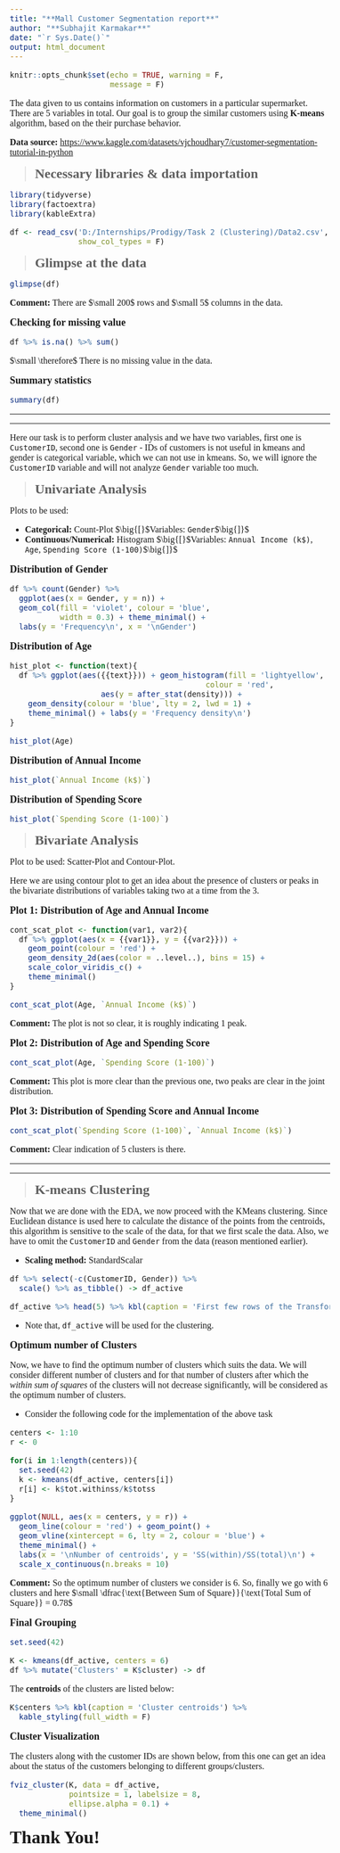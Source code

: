 ---
title: "**Mall Customer Segmentation report**"
author: "**Subhajit Karmakar**"
date: "`r Sys.Date()`"
output: html_document
---

```{r setup, include=FALSE}
knitr::opts_chunk$set(echo = TRUE, warning = F,
                      message = F)
```

<style type="text/css">
    .main-container 
    {
        max-width: 80%;
    }
    body
    {
        font-family: Times New Roman;
        font-size: 12pt;
    }
    .graph img 
    {
        max-width: 100%;
    }
</style>


The data given to us contains information on customers in a particular supermarket. There are 5 variables in total. Our goal is to group the similar customers using **K-means** algorithm, based on the their purchase behavior.

**Data source:** <https://www.kaggle.com/datasets/vjchoudhary7/customer-segmentation-tutorial-in-python>

> <font size = '5'> **Necessary libraries & data importation** </font>

```{r}
library(tidyverse)
library(factoextra)
library(kableExtra)

df <- read_csv('D:/Internships/Prodigy/Task 2 (Clustering)/Data2.csv',
               show_col_types = F)
```


> <font size = '5'> **Glimpse at the data** </font>

```{r, echo=FALSE}
glimpse(df)
```

**Comment:** There are $\small 200$ rows and $\small 5$ columns in the data.

<font size = '4'> **Checking for missing value** </font>
```{r}
df %>% is.na() %>% sum()
```
$\small \therefore$ There is no missing value in the data.

<font size = '4'> **Summary statistics** </font>
```{r, echo=FALSE}
summary(df)
```

***
***

Here our task is to perform cluster analysis and we have two variables, first one is `CustomerID`, second one is `Gender` - IDs of customers is not useful in kmeans and gender is categorical variable, which we can not use in kmeans. So, we will ignore the `CustomerID` variable and will not analyze `Gender` variable too much.


> <font size = '5'> **Univariate Analysis** </font>

Plots to be used:

* **Categorical:** Count-Plot $\big{[}$Variables: `Gender`$\big{]}$
* **Continuous/Numerical:** Histogram $\big{[}$Variables: `Annual Income (k$)`, `Age`, `Spending Score (1-100)`$\big{]}$


<font size = '4'> **Distribution of Gender** </font>

```{r, fig.height=4, echo=FALSE}
df %>% count(Gender) %>% 
  ggplot(aes(x = Gender, y = n)) + 
  geom_col(fill = 'violet', colour = 'blue',
           width = 0.3) + theme_minimal() +
  labs(y = 'Frequency\n', x = '\nGender')
```


<font size = '4'> **Distribution of Age** </font>

```{r, echo=FALSE}
hist_plot <- function(text){
  df %>% ggplot(aes({{text}})) + geom_histogram(fill = 'lightyellow',
                                           colour = 'red',
                    aes(y = after_stat(density))) +
    geom_density(colour = 'blue', lty = 2, lwd = 1) +
    theme_minimal() + labs(y = 'Frequency density\n')
}

hist_plot(Age)
```


<font size = '4'> **Distribution of Annual Income** </font>

```{r, echo=FALSE}
hist_plot(`Annual Income (k$)`)
```

<font size = '4'> **Distribution of Spending Score** </font>

```{r, echo=FALSE}
hist_plot(`Spending Score (1-100)`)
```



> <font size = '5'> **Bivariate Analysis** </font>

Plot to be used: Scatter-Plot and Contour-Plot.

Here we are using contour plot to get an idea about the presence of clusters or peaks in the bivariate distributions of variables taking two at a time from the 3.


<font size = '4'> **Plot 1: Distribution of Age and Annual Income** </font>

```{r, echo=FALSE}
cont_scat_plot <- function(var1, var2){
  df %>% ggplot(aes(x = {{var1}}, y = {{var2}})) +
    geom_point(colour = 'red') + 
    geom_density_2d(aes(color = ..level..), bins = 15) +
    scale_color_viridis_c() + 
    theme_minimal()
}

cont_scat_plot(Age, `Annual Income (k$)`)
```

**Comment:** The plot is not so clear, it is roughly indicating 1 peak.

<font size = '4'> **Plot 2: Distribution of Age and Spending Score** </font>

```{r, echo=FALSE}
cont_scat_plot(Age, `Spending Score (1-100)`)
```

**Comment:** This plot is more clear than the previous one, two peaks are clear in the joint distribution.

<font size = '4'> **Plot 3: Distribution of Spending Score and Annual Income** </font>

```{r, echo=FALSE}
cont_scat_plot(`Spending Score (1-100)`, `Annual Income (k$)`)
```

**Comment:** Clear indication of 5 clusters is there.

***
***


> <font size = '5'> **K-means Clustering** </font>

Now that we are done with the EDA, we now proceed with the KMeans clustering. Since Euclidean distance is used here to calculate the distance of the points from the centroids, this algorithm is sensitive to the scale of the data, for that we first scale the data. Also, we have to omit the `CustomerID` and `Gender` from the data (reason mentioned earlier).

* **Scaling method:** StandardScalar

```{r}
df %>% select(-c(CustomerID, Gender)) %>% 
  scale() %>% as_tibble() -> df_active
```

```{r, echo=FALSE}
df_active %>% head(5) %>% kbl(caption = 'First few rows of the Transformed data') %>% kable_styling(full_width = F, bootstrap_options = c("hover", "striped"))
```


* Note that, `df_active` will be used for the clustering.

<font size = '4'> **Optimum number of Clusters** </font>

Now, we have to find the optimum number of clusters which suits the data. We will consider different number of clusters and for that number of clusters after which the *within sum of squares* of the clusters will not decrease significantly, will be considered as the optimum number of clusters.

* Consider the following code for the implementation of the above task

```{r, fig.height=4}
centers <- 1:10
r <- 0

for(i in 1:length(centers)){
  set.seed(42)
  k <- kmeans(df_active, centers[i])
  r[i] <- k$tot.withinss/k$totss
}

ggplot(NULL, aes(x = centers, y = r)) +
  geom_line(colour = 'red') + geom_point() +
  geom_vline(xintercept = 6, lty = 2, colour = 'blue') +
  theme_minimal() +
  labs(x = '\nNumber of centroids', y = 'SS(within)/SS(total)\n') +
  scale_x_continuous(n.breaks = 10)
```

**Comment:** So the optimum number of clusters we consider is 6. So, finally we go with 6 clusters and here $\small \dfrac{\text{Between Sum of Square}}{\text{Total Sum of Square}} = 0.78$

<font size = '4'> **Final Grouping** </font>

```{r}
set.seed(42)

K <- kmeans(df_active, centers = 6)
df %>% mutate('Clusters' = K$cluster) -> df
```


The **centroids** of the clusters are listed below:
```{r, echo=FALSE}
K$centers %>% kbl(caption = 'Cluster centroids') %>% 
  kable_styling(full_width = F)
```


<font size = '4'> **Cluster Visualization** </font>

The clusters along with the customer IDs are shown below, from this one can get an idea about the status of the customers belonging to different groups/clusters.


```{r, fig.height=6, fig.width=10}
fviz_cluster(K, data = df_active, 
             pointsize = 1, labelsize = 8,
             ellipse.alpha = 0.1) +
  theme_minimal()
```



<font size = '6'> **Thank You!** </font>
